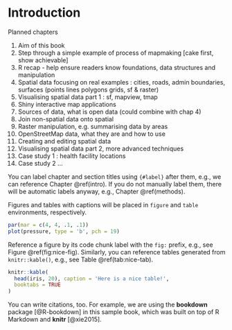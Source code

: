 # Introduction {#intro}

Planned chapters

1. Aim of this book
1. Step through a simple example of process of mapmaking [cake first, show achievable]
1. R recap - help ensure readers know foundations, data structures and manipulation
1. Spatial data focusing on real examples : cities, roads, admin boundaries, surfaces  (points lines polygons grids, sf & raster)
1. Visualising spatial data part 1 : sf, mapview, tmap
1. Shiny interactive map applications
1. Sources of data, what is open data (could combine with chap 4)
1. Join non-spatial data onto spatial
1. Raster manipulation, e.g. summarising data by areas
1. OpenStreetMap data, what they are and how to use
1. Creating and editing spatial data
1. Visualising spatial data part 2, more advanced techniques
1. Case study 1 : health facility locations
1. Case study 2 ...


You can label chapter and section titles using `{#label}` after them, e.g., we can reference Chapter \@ref(intro). If you do not manually label them, there will be automatic labels anyway, e.g., Chapter \@ref(methods).

Figures and tables with captions will be placed in `figure` and `table` environments, respectively.

```r
par(mar = c(4, 4, .1, .1))
plot(pressure, type = 'b', pch = 19)
```

Reference a figure by its code chunk label with the `fig:` prefix, e.g., see Figure \@ref(fig:nice-fig). Similarly, you can reference tables generated from `knitr::kable()`, e.g., see Table \@ref(tab:nice-tab).

```r
knitr::kable(
  head(iris, 20), caption = 'Here is a nice table!',
  booktabs = TRUE
)
```

You can write citations, too. For example, we are using the **bookdown** package [@R-bookdown] in this sample book, which was built on top of R Markdown and **knitr** [@xie2015].
